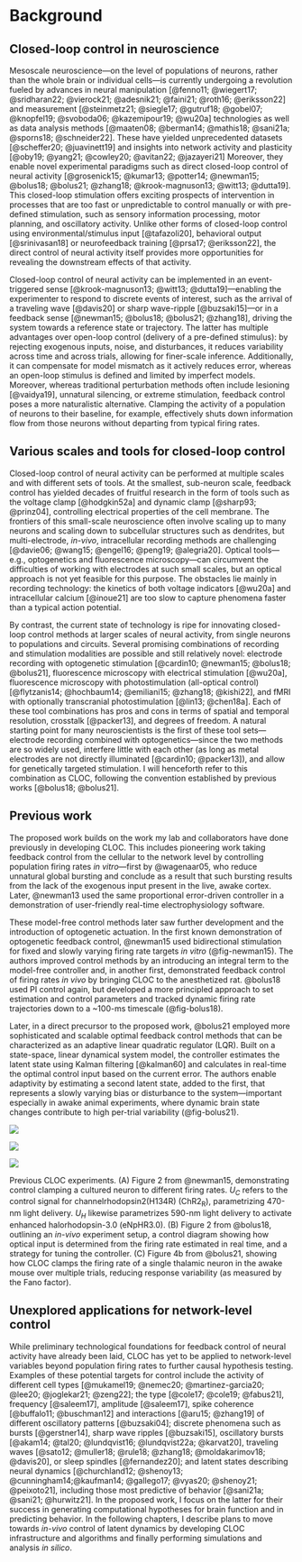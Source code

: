 # Background

## Closed-loop control in neuroscience {#sec-cl-neuro}

Mesoscale neuroscience---on the level of populations of neurons, rather than the whole brain or individual cells---is currently undergoing a revolution fueled by advances in neural manipulation [@fenno11; @wiegert17; @sridharan22; @vierock21; @adesnik21; @faini21; @roth16; @eriksson22] and measurement [@steinmetz21; @siegle17; @gutruf18; @gobel07; @knopfel19; @svoboda06; @kazemipour19; @wu20a] technologies as well as data analysis methods [@maaten08; @berman14; @mathis18; @sani21a; @sporns18; @schneider22].
These have yielded unprecedented datasets [@scheffer20; @juavinett19] and insights into network activity and plasticity [@oby19; @yang21; @cowley20; @avitan22; @jazayeri21]
Moreover, they enable novel experimental paradigms such as direct closed-loop control of neural activity [@grosenick15; @kumar13; @potter14; @newman15; @bolus18; @bolus21; @zhang18; @krook-magnuson13; @witt13; @dutta19].
This closed-loop stimulation offers exciting prospects of intervention in processes that are too fast or unpredictable to control manually or with pre-defined stimulation, such as sensory information processing, motor planning, and oscillatory activity.
Unlike other forms of closed-loop control using environmental/stimulus input [@tafazoli20], behavioral output [@srinivasan18] or neurofeedback training [@prsa17; @eriksson22], the direct control of neural activity itself provides more opportunities for revealing the downstream effects of that activity.

<!-- ### Types of closed-loop control {#sec-cl-types} -->
Closed-loop control of neural activity can be implemented in an event-triggered sense [@krook-magnuson13; @witt13; @dutta19]---enabling the experimenter to respond to discrete events of interest, such as the arrival of a traveling wave [@davis20] or sharp wave-ripple [@buzsaki15]---or in a feedback sense [@newman15; @bolus18; @bolus21; @zhang18], driving the system towards a reference state or trajectory.
The latter has multiple advantages over open-loop control (delivery of a pre-defined stimulus): by rejecting exogenous inputs, noise, and disturbances, it reduces variability across time and across trials, allowing for finer-scale inference.
Additionally, it can compensate for model mismatch as it actively reduces error, whereas an open-loop stimulus is defined and limited by imperfect models.
Moreover, whereas traditional perturbation methods often include lesioning [@vaidya19], unnatural silencing, or extreme stimulation, feedback control poses a more naturalistic alternative.
Clamping the activity of a population of neurons to their baseline, for example, effectively shuts down information flow from those neurons without departing from typical firing rates.


## Various scales and tools for closed-loop control

Closed-loop control of neural activity can be performed at multiple scales and with different sets of tools.
At the smallest, sub-neuron scale, feedback control has yielded decades of fruitful research in the form of tools such as the voltage clamp [@hodgkin52a] and dynamic clamp [@sharp93; @prinz04], controlling electrical properties of the cell membrane. 
The frontiers of this small-scale neuroscience often involve scaling up to many neurons and scaling down to subcellular structures such as dendrites, but multi-electrode, *in-vivo*, intracellular recording methods are challenging [@davie06; @wang15; @engel16; @peng19; @alegria20].
Optical tools---e.g., optogenetics and fluorescence microscopy---can circumvent the difficulties of working with electrodes at such small scales, but an optical approach is not yet feasible for this purpose.
The obstacles lie mainly in recording technology: the kinetics of both voltage indicators [@wu20a] and intracellular calcium [@inoue21] are too slow to capture phenomena faster than a typical action potential. 

By contrast, the current state of technology is ripe for innovating closed-loop control methods at larger scales of neural activity, from single neurons to populations and circuits.
Several promising combinations of recording and stimulation modalities are possible and still relatively novel: electrode recording with optogenetic stimulation [@cardin10; @newman15; @bolus18; @bolus21], fluorescence microscopy with electrical stimulation [@wu20a], fluorescence microscopy with photostimulation (all-optical control) [@flytzanis14; @hochbaum14; @emiliani15; @zhang18; @kishi22], and fMRI with optionally transcranial photostimulation [@lin13; @chen18a].
Each of these tool combinations has pros and cons in terms of spatial and temporal resolution, crosstalk [@packer13], and degrees of freedom.
A natural starting point for many neuroscientists is the first of these tool sets---electrode recording combined with optogenetics---since the two methods are so widely used, interfere little with each other (as long as metal electrodes are not directly illuminated [@cardin10; @packer13]), and allow for genetically targeted stimulation.
I will henceforth refer to this combination as CLOC, following the convention established by previous works [@bolus18; @bolus21].

## Previous work {#sec-prev-work}
The proposed work builds on the work my lab and collaborators have done previously in developing CLOC.
This includes pioneering work taking feedback control from the cellular to the network level by controlling population firing rates *in vitro*---first by @wagenaar05, who reduce unnatural global bursting and conclude as a result that such bursting results from the lack of the exogenous input present in the live, awake cortex.
Later, @newman13 used the same proportional error-driven controller in a demonstration of user-friendly real-time electrophysiology software.

These model-free control methods later saw further development and the introduction of optogenetic actuation.
In the first known demonstration of optogenetic feedback control, @newman15 used bidirectional stimulation for fixed and slowly varying firing rate targets *in vitro* (@fig-newman15).
The authors improved control methods by an introducing an integral term to the model-free controller and, in another first, demonstrated feedback control of firing rates *in vivo* by bringing CLOC to the anesthetized rat.
@bolus18 used PI control again, but developed a more principled approach to set estimation and control parameters and tracked dynamic firing rate trajectories down to a ~100-ms timescale (@fig-bolus18).

Later, in a direct precursor to the proposed work, @bolus21 employed more sophisticated and scalable optimal feedback control methods that can be characterized as an adaptive linear quadratic regulator (LQR).
Built on a state-space, linear dynamical system model, the controller estimates the latent state using Kalman filtering [@kalman60] and calculates in real-time the optimal control input based on the current error.
The authors enable adaptivity by estimating a second latent state, added to the first, that represents a slowly varying bias or disturbance to the system---important especially in awake animal experiments, where dynamic brain state changes contribute to high per-trial variability (@fig-bolus21).

::: {#fig-prev-work layout="[[1,1], [1]]"}

![](img/newman15.jpg){#fig-newman15}

![](img/bolus18.jpg){#fig-bolus18}

![](img/bolus21.jpg){#fig-bolus21}

Previous CLOC experiments.
(A) Figure 2 from @newman15, demonstrating control clamping a cultured neuron to different firing rates. $U_C$ refers to the control signal for channelrhodopsin2(H134R) (ChR2~R~), parametrizing 470-nm light delivery.
$U_H$ likewise parametrizes 590-nm light delivery to activate enhanced halorhodopsin-3.0 (eNpHR3.0).
(B) Figure 2 from @bolus18, outlining an *in-vivo* experiment setup, a control diagram showing how optical input is determined from the firing rate estimated in real time, and a strategy for tuning the controller.
(C) Figure 4b from @bolus21, showing how CLOC clamps the firing rate of a single thalamic neuron in the awake mouse over multiple trials, reducing response variability (as measured by the Fano factor).
:::

## Unexplored applications for network-level control
While preliminary technological foundations for feedback control of neural activity have already been laid, CLOC has yet to be applied to network-level variables beyond population firing rates to further causal hypothesis testing.
<!-- These deal with concrete questions of scientific interest, as opposed to the conceptual/technical advantages previously explained (@sec-cl-neuro). -->
<!-- Neuroscientists often identify specific variables or phenomena to assess their role in a larger neural system, in search of interpretable components of brain activity. -->
<!-- A natural application of CLOC is to control these variables and phenomena of interest directly to enable stronger inference of their relationship to downstream variables. -->
Examples of these potential targets for control include the activity of different cell types [@mukamel19; @nemec20; @martinez-garcia20; @lee20; @joglekar21; @zeng22]; the type [@cole17; @cole19; @fabus21], frequency [@saleem17], amplitude [@saleem17], spike coherence [@buffalo11; @buschman12] and interactions [@aru15; @zhang19] of different oscillatory patterns [@buzsaki04]; discrete phenomena such as bursts [@gerstner14], sharp wave ripples [@buzsaki15], oscillatory bursts [@akam14; @tal20; @lundqvist16; @lundqvist22a; @karvat20], traveling waves [@sato12; @muller18; @rule18; @zhang18; @moldakarimov18; @davis20], or sleep spindles [@fernandez20]; and latent states describing neural dynamics [@churchland12; @shenoy13; @cunningham14;@kaufman14;  @gallego17; @vyas20; @shenoy21; @peixoto21], including those most predictive of behavior [@sani21a; @sani21; @hurwitz21].
In the proposed work, I focus on the latter for their success in generating computational hypotheses for brain function and in predicting behavior.
In the following chapters, I describe plans to move towards *in-vivo* control of latent dynamics by developing CLOC infrastructure and algorithms and finally performing simulations and analysis *in silico*.

<!-- While some of these targets lend themselves easily to CLOC, others require continued innovation in interfacing technology.
Specifically, stimulation technologies have been much more limited in their degrees of freedom than modern recording technology [@steinmetz21; @siegle17; @gutruf18; @gobel07; @knopfel19; @svoboda06; @kazemipour19; @wu20a], and thus unlikely to sufficiently control what is observed.
For this reason, the development of multi-channel micro-LED/optrode devices [@dufour15; @kwon15; @welkenhuysen16; @wang18; @mcalinden19; @mao19; @mao21; @ohta21; @antolik21; @jeon21; @kathe22; @eriksson22] and holographic optogenetic stimulation [@packer15; @ronzitti17; @chen18b; @zhang18; @sridharan22] are of particular interest.
Moreover, rigorous investigation of the importance of recording and stimulation capabilities relative to each other would be helpful in guiding technological development and experimental design. -->

<!-- In addition to controlling variables of interest, CLOC can serve a paradigm of decoupling variables.
This could be in the context of a circuit, where clamping the activity of a given node decouples its activity from all inputs except for the controller.
This functionally severs links in the circuit, aiding in circuit identification and in testing the function of different nodes and connections [@willats-clinc].
Moreover, CLOC could be used in the more general sense of controlling for confounding variables.
For example, one might want to manipulate the synchrony of a population without changing the mean firing rate, or vice-versa.
Whereas the conventional open-loop stimulation approach might accomplish this through tedious titration of stimulation parameters [@nandy19], the feedback control approach could simultaneously manipulate both variables as desired, requiring only a passable model of the system. -->

<!-- ## Innovation
Despite CLOC's great promise to be applied in these areas, it has not yet been widely applied in mesoscale neuroscience. 
As outlined in @sec-aims-rationale, I identify three main reasons for this, which I will begin to address. 
First, CLOC experiments are difficult and costly. 
I propose lowering the barrier to entry and the cost of experiment design and method development for CLOC experiments by creating a simulation framework, since **existing mesoscale neural network simulators do not contain the necessary ingredients for CLOC simulation**.
Second, the algorithms previously used for CLOC are not well suited for actuation via multiple simultaneous light sources.
I propose adapting more **powerful control theory methods** to enable multi-input CLOC, which to our knowledge **has not been done previously**.
Third, technical and conceptual guidelines for the effective application of CLOC do not exist because **CLOC has not yet been applied to answer a complex scientific question**. 
I propose to model how this can be done by controlling latent neural dynamics *in silico*, exploring how technical requirements scale with model and experiment parameters and inferring a causal relationship between latent variables and model behavior. -->
